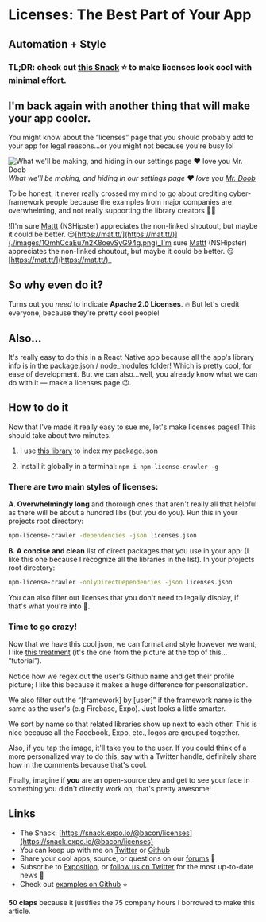 # Licenses: The Best Part of Your App


## Automation + Style

### TL;DR: check out [this Snack](https://snack.expo.io/@bacon/licenses) ⭐️ to make licenses look cool with minimal effort.

## I'm back again with another thing that will make your app cooler.

You might know about the “licenses” page that you should probably add to your app for legal reasons…or you might not because you're busy lol

![What we'll be making, and hiding in our settings page ❤ love you [Mr. Doob](https://mrdoob.com/)](./images/1-oU8Em2jRJpKSzESiEVXMA.png)_What we'll be making, and hiding in our settings page ❤ love you [Mr. Doob](https://mrdoob.com/)_

To be honest, it never really crossed my mind to go about crediting cyber-framework people because the examples from major companies are overwhelming, and not really supporting the library creators 🦄🙃

![I'm sure [Mattt](https://github.com/mattt) (NSHipster) appreciates the non-linked shoutout, but maybe it could be better. 😏[https://mat.tt/](https://mat.tt/)](./images/1QmhCcaEu7n2K8oevSyG94g.png)_I'm sure [Mattt](https://github.com/mattt) (NSHipster) appreciates the non-linked shoutout, but maybe it could be better. 😏[https://mat.tt/](https://mat.tt/)_

## So why even do it?

Turns out you _need_ to indicate **Apache 2.0 Licenses**. 🔥 But let's credit everyone, because they're pretty cool people!

## Also…

It's really easy to do this in a React Native app because all the app's library info is in the package.json / node_modules folder! Which is pretty cool, for ease of development. But we can also…well, you already know what we can do with it — make a licenses page 😉.

## How to do it

Now that I've made it really easy to sue me, let's make licenses pages! This should take about two minutes.

1. I use [this library](https://www.npmjs.com/package/npm-license-crawler) to index my package.json

1. Install it globally in a terminal: `npm i npm-license-crawler -g`

### **There are two main styles of licenses:**

**A. Overwhelmingly long** and thorough ones that aren't really all that helpful as there will be about a hundred libs (but you do you). Run this in your projects root directory:

```sh
npm-license-crawler -dependencies -json licenses.json
```

**B. A concise and clean** list of direct packages that you use in your app: (I like this one because I recognize all the libraries in the list). In your projects root directory:

```sh
npm-license-crawler -onlyDirectDependencies -json licenses.json
```

You can also filter out licenses that you don't need to legally display, if that's what you're into 🤷‍.

### Time to go crazy!

Now that we have this cool json, we can format and style however we want, I like [this treatment](https://snack.expo.io/@bacon/licenses) (it's the one from the picture at the top of this… “tutorial”).

Notice how we regex out the user's Github name and get their profile picture; I like this because it makes a huge difference for personalization.

We also filter out the “[framework] by [user]” if the framework name is the same as the user's (e.g Firebase, Expo). Just looks a little smarter.

We sort by name so that related libraries show up next to each other. This is nice because all the Facebook, Expo, etc., logos are grouped together.

Also, if you tap the image, it'll take you to the user. If you could think of a more personalized way to do this, say with a Twitter handle, definitely share how in the comments because that's cool.

Finally, imagine if **you** are an open-source dev and get to see your face in something you didn't directly work on, that's pretty awesome!

## Links

- The Snack: [https://snack.expo.io/@bacon/licenses](https://snack.expo.io/@bacon/licenses)
- You can keep up with me on [Twitter](https://twitter.com/baconbrix) or [Github](https://github.com/evanbacon)
- Share your cool apps, source, or questions on our [forums](http://forums.expo.io) 👥
- Subscribe to [Exposition](https://blog.expo.io/), or [follow us on Twitter](https://twitter.com/expo) for the most up-to-date news 📰
- Check out [examples on Github](https://github.com/expo/examples) ⭐️

**50 claps** because it justifies the 75 company hours I borrowed to make this article.
